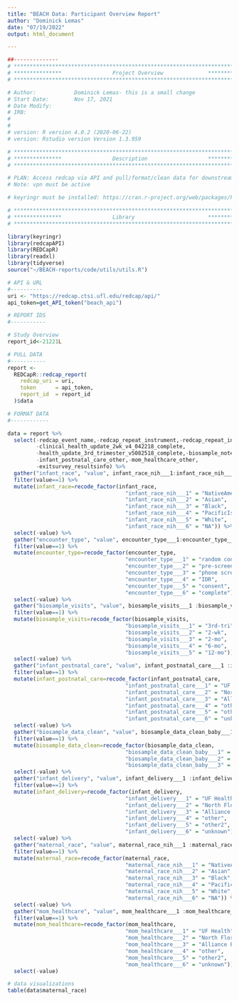 ```yaml
---
title: "BEACH Data: Participant Overview Report"
author: "Dominick Lemas"
date: "07/19/2022"
output: html_document

---
```


```r
##-------------- 
# **************************************************************************** #
# ***************                Project Overview              *************** #
# **************************************************************************** #

# Author:            Dominick Lemas- this is a small change
# Start Date:        Nov 17, 2021 
# Date Modify:       
# IRB:               
#                   
#
# version: R version 4.0.2 (2020-06-22)
# version: Rstudio version Version 1.3.959 

# **************************************************************************** #
# ***************                Description                   *************** #
# **************************************************************************** #

# PLAN: Access redcap via API and pull/format/clean data for downstream analysis.
# Note: vpn must be active

# keyringr must be installed: https://cran.r-project.org/web/packages/keyringr/vignettes/Avoiding_plain_text_passwords_in_R_with_keyringr.html

```


```r

# **************************************************************************** #
# ***************                Library                       *************** #
# **************************************************************************** #

library(keyringr)
library(redcapAPI)
library(REDCapR)
library(readxl)
library(tidyverse)
source("~/BEACH-reports/code/utils/utils.R")

```

```r

# API & URL
#----------
uri <- "https://redcap.ctsi.ufl.edu/redcap/api/"
api_token=get_API_token("beach_api")

# REPORT IDS
#-----------

# Study Overview
report_id<-21221L

# PULL DATA
#-----------
report <-
  REDCapR::redcap_report(
    redcap_uri = uri,
    token      = api_token,
    report_id  = report_id
  )$data

```

```r

# FORMAT DATA
#------------

data = report %>%
  select(-redcap_event_name,-redcap_repeat_instrument,-redcap_repeat_instance,    # drop out variables not needed
         -clinical_health_update_2wk_v4_042218_complete,
         -health_update_3rd_trimester_v5082518_complete,-biosample_notes,
         -infant_postnatal_care_other,-mom_healthcare_other,
         -exitsurvey_resultsinfo) %>% 
  gather("infant_race", "value", infant_race_nih___1:infant_race_nih___6) %>%
  filter(value==1) %>%
  mutate(infant_race=recode_factor(infant_race,
                                     "infant_race_nih___1" = "NativeAmerican", 
                                     "infant_race_nih___2" = "Asian", 
                                     "infant_race_nih___3" = "Black", 
                                     "infant_race_nih___4" = "PacificIsland", 
                                     "infant_race_nih___5" = "White",
                                     "infant_race_nih___6" = "NA")) %>%
  select(-value) %>%
  gather("encounter_type", "value", encounter_type___1:encounter_type___6) %>%
  filter(value==1) %>%
  mutate(encounter_type=recode_factor(encounter_type,
                                     "encounter_type___1" = "random contact", 
                                     "encounter_type___2" = "pre-screen survey", 
                                     "encounter_type___3" = "phone screen", 
                                     "encounter_type___4" = "IDR", 
                                     "encounter_type___5" = "consent",
                                     "encounter_type___6" = "complete")) %>%
  select(-value) %>%
  gather("biosample_visits", "value", biosample_visits___1 :biosample_visits___5) %>%
  filter(value==1) %>%
  mutate(biosample_visits=recode_factor(biosample_visits,
                                     "biosample_visits___1" = "3rd-tri", 
                                     "biosample_visits___2" = "2-wk", 
                                     "biosample_visits___3" = "2-mo", 
                                     "biosample_visits___4" = "6-mo", 
                                     "biosample_visits___5" = "12-mo")) %>%
  select(-value) %>%
  gather("infant_postnatal_care", "value", infant_postnatal_care___1 :infant_postnatal_care___6) %>%
  filter(value==1) %>%
  mutate(infant_postnatal_care=recode_factor(infant_postnatal_care,
                                     "infant_postnatal_care___1" = "UF Health", 
                                     "infant_postnatal_care___2" = "North Florida", 
                                     "infant_postnatal_care___3" = "Alliance Pediatrics", 
                                     "infant_postnatal_care___4" = "other", 
                                     "infant_postnatal_care___5" = "other2",
                                     "infant_postnatal_care___6" = "unknown")) %>%
  select(-value) %>%
  gather("biosample_data_clean", "value", biosample_data_clean_baby___1 :biosample_data_clean_baby___3) %>%
  filter(value==1) %>%
  mutate(biosample_data_clean=recode_factor(biosample_data_clean,
                                     "biosample_data_clean_baby___1" = "yes", 
                                     "biosample_data_clean_baby___2" = "no", 
                                     "biosample_data_clean_baby___3" = "NA")) %>%
  select(-value) %>%
  gather("infant_delivery", "value", infant_delivery___1 :infant_delivery___6) %>%
  filter(value==1) %>%
  mutate(infant_delivery=recode_factor(infant_delivery,
                                     "infant_delivery___1" = "UF Health", 
                                     "infant_delivery___2" = "North Florida", 
                                     "infant_delivery___3" = "Alliance Pediatrics",
                                     "infant_delivery___4" = "other",
                                     "infant_delivery___5" = "other2",
                                     "infant_delivery___6" = "unknown")) %>%
  select(-value) %>%
  gather("maternal_race", "value", maternal_race_nih___1 :maternal_race_nih___6) %>%
  filter(value==1) %>%
  mutate(maternal_race=recode_factor(maternal_race,
                                     "maternal_race_nih___1" = "NativeAmerican", 
                                     "maternal_race_nih___2" = "Asian", 
                                     "maternal_race_nih___3" = "Black",
                                     "maternal_race_nih___4" = "PacificIsland",
                                     "maternal_race_nih___5" = "White",
                                     "maternal_race_nih___6" = "NA")) %>%
  select(-value) %>%
  gather("mom_healthcare", "value", mom_healthcare___1 :mom_healthcare___6) %>%
  filter(value==1) %>%
  mutate(mom_healthcare=recode_factor(mom_healthcare,
                                     "mom_healthcare___1" = "UF Health", 
                                     "mom_healthcare___2" = "North Florida", 
                                     "mom_healthcare___3" = "Alliance Pediatrics",
                                     "mom_healthcare___4" = "other",
                                     "mom_healthcare___5" = "other2",
                                     "mom_healthcare___6" = "unknown")) %>%
  select(-value)


```

```r

# data visualizations
table(data$maternal_race)

```

